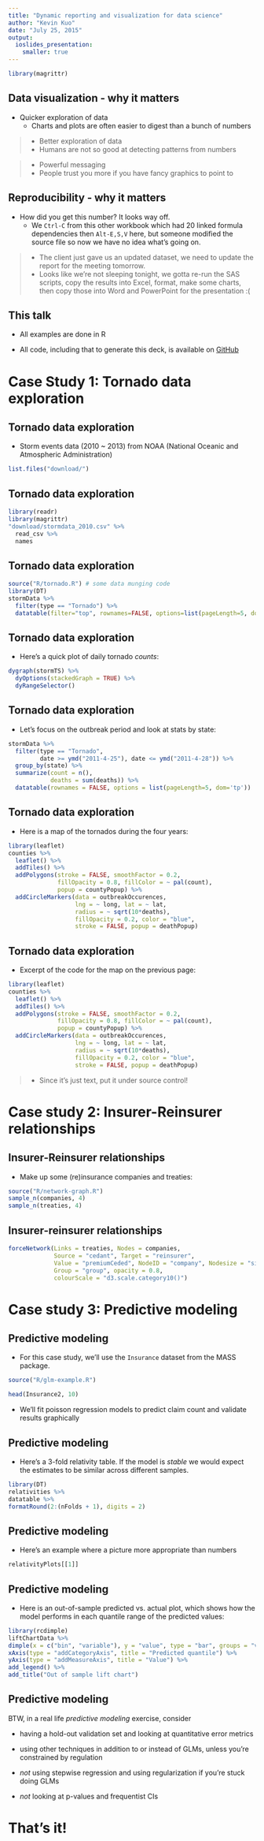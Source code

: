 ```yaml
---
title: "Dynamic reporting and visualization for data science"
author: "Kevin Kuo"
date: "July 25, 2015"
output:
  ioslides_presentation:
    smaller: true
---
```


```R
library(magrittr)
```

## Data visualization - why it matters

- Quicker exploration of data
    + Charts and plots are often easier to digest than a bunch of numbers

> - Better exploration of data
    + Humans are not so good at detecting patterns from numbers
    
> - Powerful messaging
    + People trust you more if you have fancy graphics to point to

## Reproducibility - why it matters

- How did you get this number? It looks way off.
    + We `Ctrl-C` from this other workbook which had 20 linked formula dependencies then `Alt-E,S,V` here, but someone modified the source file so now we have no idea what's going on.

> - The client just gave us an updated dataset, we need to update the report for the meeting tomorrow.
    + Looks like we're not sleeping tonight, we gotta re-run the SAS scripts, copy the results into Excel, format, make some charts, then copy those into Word and PowerPoint for the presentation :(

## This talk

* All examples are done in R

* All code, including that to generate this deck, is available on [GitHub](https://github.com/kykuo/pcap-201507)

# Case Study 1: Tornado data exploration

## Tornado data exploration

- Storm events data (2010 ~ 2013) from NOAA (National Oceanic and Atmospheric Administration)

```R
list.files("download/")
```

## Tornado data exploration {.smaller}

```R
library(readr)
library(magrittr)
"download/stormdata_2010.csv" %>%
  read_csv %>%
  names
```

## Tornado data exploration {.smaller}

```R
source("R/tornado.R") # some data munging code
library(DT)
stormData %>%
  filter(type == "Tornado") %>%
  datatable(filter="top", rownames=FALSE, options=list(pageLength=5, dom='tp'))
```

## Tornado data exploration

- Here's a quick plot of daily tornado *counts*:

```R
dygraph(stormTS) %>%
  dyOptions(stackedGraph = TRUE) %>%
  dyRangeSelector()
```

## Tornado data exploration {.smaller}

* Let's focus on the outbreak period and look at stats by state:

```R
stormData %>%
  filter(type == "Tornado",
         date >= ymd("2011-4-25"), date <= ymd("2011-4-28")) %>%
  group_by(state) %>%
  summarize(count = n(),
            deaths = sum(deaths)) %>%
  datatable(rownames = FALSE, options = list(pageLength=5, dom='tp'))
```

## Tornado data exploration

- Here is a map of the tornados during the four years:

```R
library(leaflet)
counties %>%
  leaflet() %>%
  addTiles() %>%
  addPolygons(stroke = FALSE, smoothFactor = 0.2, 
              fillOpacity = 0.8, fillColor = ~ pal(count),
              popup = countyPopup) %>%
  addCircleMarkers(data = outbreakOccurences, 
                   lng = ~ long, lat = ~ lat, 
                   radius = ~ sqrt(10*deaths),
                   fillOpacity = 0.2, color = "blue", 
                   stroke = FALSE, popup = deathPopup)
```

## Tornado data exploration

- Excerpt of the code for the map on the previous page:

```R
library(leaflet)
counties %>%
  leaflet() %>%
  addTiles() %>%
  addPolygons(stroke = FALSE, smoothFactor = 0.2, 
              fillOpacity = 0.8, fillColor = ~ pal(count),
              popup = countyPopup) %>%
  addCircleMarkers(data = outbreakOccurences, 
                   lng = ~ long, lat = ~ lat, 
                   radius = ~ sqrt(10*deaths),
                   fillOpacity = 0.2, color = "blue", 
                   stroke = FALSE, popup = deathPopup)
```

> - Since it's just text, put it under source control!

# Case study 2: Insurer-Reinsurer relationships

## Insurer-Reinsurer relationships {.smaller}

- Make up some (re)insurance companies and treaties:

```R
source("R/network-graph.R")
sample_n(companies, 4)
sample_n(treaties, 4)
```

## Insurer-reinsurer relationships

```R
forceNetwork(Links = treaties, Nodes = companies, 
             Source = "cedant", Target = "reinsurer",
             Value = "premiumCeded", NodeID = "company", Nodesize = "size",
             Group = "group", opacity = 0.8,
             colourScale = "d3.scale.category10()")
```

# Case study 3: Predictive modeling

## Predictive modeling

- For this case study, we'll use the `Insurance` dataset from the MASS package.

```R
source("R/glm-example.R")
```

```R
head(Insurance2, 10)
```

- We'll fit poisson regression models to predict claim count and validate results graphically

## Predictive modeling {.smaller}

- Here's a 3-fold relativity table. If the model is *stable* we would expect the estimates to be similar across different samples.

```R
library(DT)
relativities %>% 
datatable %>% 
formatRound(2:(nFolds + 1), digits = 2)
```

## Predictive modeling

- Here's an example where a picture more appropriate than numbers

```R
relativityPlots[[1]]
```

## Predictive modeling

- Here is an out-of-sample predicted vs. actual plot, which shows how the model performs in each quantile range of the predicted values:

```R
library(rcdimple)
liftChartData %>%
dimple(x = c("bin", "variable"), y = "value", type = "bar", groups = "variable") %>%
xAxis(type = "addCategoryAxis", title = "Predicted quantile") %>%
yAxis(type = "addMeasureAxis", title = "Value") %>%
add_legend() %>%
add_title("Out of sample lift chart")
```

## Predictive modeling

BTW, in a real life *predictive modeling* exercise, consider

- having a hold-out validation set and looking at quantitative error metrics

- using other techniques in addition to or instead of GLMs, unless you're constrained by regulation

- *not* using stepwise regression and using regularization if you're stuck doing GLMs

- *not* looking at p-values and frequentist CIs


# That's it!
